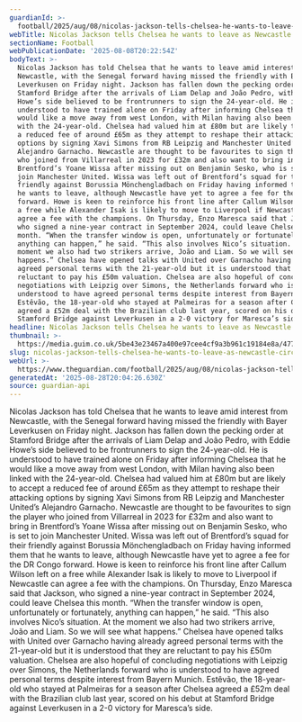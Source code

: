 ```yaml
---
guardianId: >-
  football/2025/aug/08/nicolas-jackson-tells-chelsea-he-wants-to-leave-as-newcastle-circle
webTitle: Nicolas Jackson tells Chelsea he wants to leave as Newcastle circle
sectionName: Football
webPublicationDate: '2025-08-08T20:22:54Z'
bodyText: >-
  Nicolas Jackson has told Chelsea that he wants to leave amid interest from
  Newcastle, with the Senegal forward having missed the friendly with Bayer
  Leverkusen on Friday night. Jackson has fallen down the pecking order at
  Stamford Bridge after the arrivals of Liam Delap and João Pedro, with Eddie
  Howe’s side believed to be frontrunners to sign the 24-year-old. He is
  understood to have trained alone on Friday after informing Chelsea that he
  would like a move away from west London, with Milan having also been linked
  with the 24-year-old. Chelsea had valued him at £80m but are likely to accept
  a reduced fee of around £65m as they attempt to reshape their attacking
  options by signing Xavi Simons from RB Leipzig and Manchester United’s
  Alejandro Garnacho. Newcastle are thought to be favourites to sign the player
  who joined from Villarreal in 2023 for £32m and also want to bring in
  Brentford’s Yoane Wissa after missing out on Benjamin Sesko, who is set to
  join Manchester United. Wissa was left out of Brentford’s squad for their
  friendly against Borussia Mönchengladbach on Friday having informed them that
  he wants to leave, although Newcastle have yet to agree a fee for the DR Congo
  forward. Howe is keen to reinforce his front line after Callum Wilson left on
  a free while Alexander Isak is likely to move to Liverpool if Newcastle can
  agree a fee with the champions. On Thursday, Enzo Maresca said that Jackson,
  who signed a nine-year contract in September 2024, could leave Chelsea this
  month. “When the transfer window is open, unfortunately or fortunately,
  anything can happen,” he said. “This also involves Nico’s situation. At the
  moment we also had two strikers arrive, João and Liam. So we will see what
  happens.” Chelsea have opened talks with United over Garnacho having already
  agreed personal terms with the 21-year-old but it is understood that they are
  reluctant to pay his £50m valuation. Chelsea are also hopeful of concluding
  negotiations with Leipzig over Simons, the Netherlands forward who is
  understood to have agreed personal terms despite interest from Bayern Munich.
  Estêvão, the 18-year-old who stayed at Palmeiras for a season after Chelsea
  agreed a £52m deal with the Brazilian club last year, scored on his debut at
  Stamford Bridge against Leverkusen in a 2-0 victory for Maresca’s side.
headline: Nicolas Jackson tells Chelsea he wants to leave as Newcastle circle
thumbnail: >-
  https://media.guim.co.uk/5be43e23467a400e97cee4cf9a3b961c19184e8a/477_0_3102_2483/500.jpg
slug: nicolas-jackson-tells-chelsea-he-wants-to-leave-as-newcastle-circle
webUrl: >-
  https://www.theguardian.com/football/2025/aug/08/nicolas-jackson-tells-chelsea-he-wants-to-leave-as-newcastle-circle
generatedAt: '2025-08-28T20:04:26.630Z'
source: guardian-api
---
```

Nicolas Jackson has told Chelsea that he wants to leave amid interest from Newcastle, with the Senegal forward having missed the friendly with Bayer Leverkusen on Friday night. Jackson has fallen down the pecking order at Stamford Bridge after the arrivals of Liam Delap and João Pedro, with Eddie Howe’s side believed to be frontrunners to sign the 24-year-old. He is understood to have trained alone on Friday after informing Chelsea that he would like a move away from west London, with Milan having also been linked with the 24-year-old. Chelsea had valued him at £80m but are likely to accept a reduced fee of around £65m as they attempt to reshape their attacking options by signing Xavi Simons from RB Leipzig and Manchester United’s Alejandro Garnacho. Newcastle are thought to be favourites to sign the player who joined from Villarreal in 2023 for £32m and also want to bring in Brentford’s Yoane Wissa after missing out on Benjamin Sesko, who is set to join Manchester United. Wissa was left out of Brentford’s squad for their friendly against Borussia Mönchengladbach on Friday having informed them that he wants to leave, although Newcastle have yet to agree a fee for the DR Congo forward. Howe is keen to reinforce his front line after Callum Wilson left on a free while Alexander Isak is likely to move to Liverpool if Newcastle can agree a fee with the champions. On Thursday, Enzo Maresca said that Jackson, who signed a nine-year contract in September 2024, could leave Chelsea this month. “When the transfer window is open, unfortunately or fortunately, anything can happen,” he said. “This also involves Nico’s situation. At the moment we also had two strikers arrive, João and Liam. So we will see what happens.” Chelsea have opened talks with United over Garnacho having already agreed personal terms with the 21-year-old but it is understood that they are reluctant to pay his £50m valuation. Chelsea are also hopeful of concluding negotiations with Leipzig over Simons, the Netherlands forward who is understood to have agreed personal terms despite interest from Bayern Munich. Estêvão, the 18-year-old who stayed at Palmeiras for a season after Chelsea agreed a £52m deal with the Brazilian club last year, scored on his debut at Stamford Bridge against Leverkusen in a 2-0 victory for Maresca’s side.
